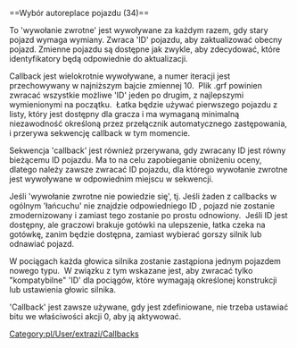 <noinclude>{{pl/Development/NewGRF/inne strony|en=newgrf-specs.tt-wiki.net/wiki/Callback:_Autoreplace_vehicle_selection|pl=pl/Development/NewGRF/NFO Specs/Callback/Autoreplace vehicle selection}}
</noinclude>==<span id="Autoreplace_vehicle_selection_(34)"></span><span title="Autoreplace vehicle selection (34)" id="Autoreplace_vehicle_selection_.2834.29">Wybór autoreplace pojazdu (34)</span>==

To <span title=callback>'wywołanie zwrotne'</span> jest wywoływane za każdym razem, gdy stary pojazd wymaga wymiany. Zwraca <span title=identyfikatory>'ID'</span> pojazdu, aby zaktualizować obecny pojazd. Zmienne pojazdu są dostępne jak zwykle, aby zdecydować, które identyfikatory będą odpowiednie do aktualizacji.

Callback jest wielokrotnie wywoływane, a numer iteracji jest przechowywany w najniższym bajcie zmiennej 10. &nbsp;Plik .grf powinien zwracać wszystkie możliwe <span title=identyfikatory>'ID'</span> jeden po drugim, z najlepszymi wymienionymi na początku. &nbsp;Łatka będzie używać pierwszego pojazdu z listy, który jest dostępny dla gracza i ma wymaganą minimalną niezawodność określoną przez przełącznik automatycznego zastępowania, i przerywa sekwencję callback w tym momencie.

Sekwencja <span title="wywołania zwrotnego">'callback'</span> jest również przerywana, gdy zwracany ID jest równy bieżącemu ID pojazdu. Ma to na celu zapobieganie obniżeniu oceny, dlatego należy zawsze zwracać ID pojazdu, dla którego wywołanie zwrotne jest wywoływane w odpowiednim miejscu w sekwencji.

Jeśli <span title="callback fails">'wywołanie zwrotne nie powiedzie się'</span>, tj. Jeśli żaden z callbacks w ogólnym <span title=chain>'łańcuchu'</span> nie znajdzie odpowiedniego ID , pojazd nie zostanie zmodernizowany i zamiast tego zostanie po prostu odnowiony. &nbsp;Jeśli ID jest dostępny, ale graczowi brakuje gotówki na ulepszenie, łatka czeka na gotówkę, zanim będzie dostępna, zamiast wybierać gorszy silnik lub odnawiać pojazd.

W pociągach każda głowica silnika zostanie zastąpiona jednym pojazdem nowego typu. &nbsp;W związku z tym wskazane jest, aby zwracać tylko <span title=compatible>"kompatybilne"</span> <span title=identyfikatory>'ID'</span> dla pociągów, które wymagają określonej konstrukcji lub ustawienia głowic silnika.

<span title="Wywołanie zwrotne">'Callback'</span> jest zawsze używane, gdy jest zdefiniowane, nie trzeba ustawiać bitu we właściwości akcji 0, aby ją aktywować.
<!--[[Category:Callbacks]]-->[[Category:pl/User/extrazi/Callbacks]]